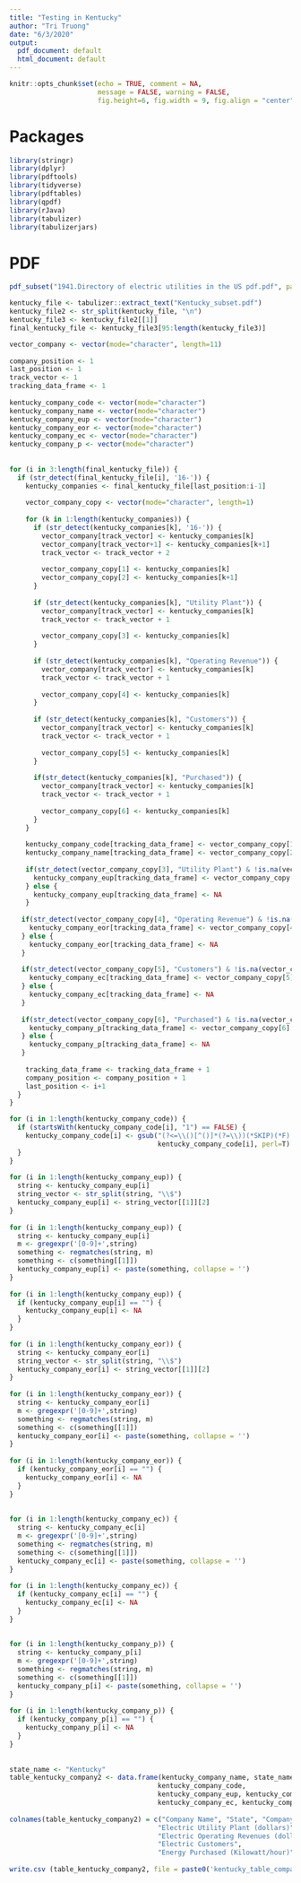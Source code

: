 ```yaml
---   
title: "Testing in Kentucky"   
author: "Tri Truong"   
date: "6/3/2020"   
output:    
  pdf_document: default   
  html_document: default   
---   
```

    
```r
knitr::opts_chunk$set(echo = TRUE, comment = NA,    
                      message = FALSE, warning = FALSE,   
                      fig.height=6, fig.width = 9, fig.align = "center")   
```   
    
# Packages   
    
```r
library(stringr)   
library(dplyr)   
library(pdftools)   
library(tidyverse)   
library(pdftables)   
library(qpdf)   
library(rJava)   
library(tabulizer)   
library(tabulizerjars)   
```   
    
# PDF   
    
```r
pdf_subset("1941.Directory of electric utilities in the US pdf.pdf", page= 356:369, output= "Kentucky_subset.pdf")   
```   
    
    
```r
kentucky_file <- tabulizer::extract_text("Kentucky_subset.pdf")   
kentucky_file2 <- str_split(kentucky_file, "\n")   
kentucky_file3 <- kentucky_file2[[1]]   
final_kentucky_file <- kentucky_file3[95:length(kentucky_file3)]   
```   
   
    
```r
vector_company <- vector(mode="character", length=11)   
    
company_position <- 1   
last_position <- 1   
track_vector <- 1   
tracking_data_frame <- 1   
    
kentucky_company_code <- vector(mode="character")   
kentucky_company_name <- vector(mode="character")   
kentucky_company_eup <- vector(mode="character")   
kentucky_company_eor <- vector(mode="character")   
kentucky_company_ec <- vector(mode="character")   
kentucky_company_p <- vector(mode="character")   
    
    
for (i in 3:length(final_kentucky_file)) {   
  if (str_detect(final_kentucky_file[i], '16-')) {   
    kentucky_companies <- final_kentucky_file[last_position:i-1]   
       
    vector_company_copy <- vector(mode="character", length=1)   
       
    for (k in 1:length(kentucky_companies)) {   
      if (str_detect(kentucky_companies[k], '16-')) {   
        vector_company[track_vector] <- kentucky_companies[k]   
        vector_company[track_vector+1] <- kentucky_companies[k+1]   
        track_vector <- track_vector + 2   
           
        vector_company_copy[1] <- kentucky_companies[k]   
        vector_company_copy[2] <- kentucky_companies[k+1]   
      }   
         
      if (str_detect(kentucky_companies[k], "Utility Plant")) {   
        vector_company[track_vector] <- kentucky_companies[k]   
        track_vector <- track_vector + 1   
           
        vector_company_copy[3] <- kentucky_companies[k]   
      }   
         
      if (str_detect(kentucky_companies[k], "Operating Revenue")) {   
        vector_company[track_vector] <- kentucky_companies[k]   
        track_vector <- track_vector + 1   
           
        vector_company_copy[4] <- kentucky_companies[k]   
      }   
         
      if (str_detect(kentucky_companies[k], "Customers")) {   
        vector_company[track_vector] <- kentucky_companies[k]   
        track_vector <- track_vector + 1   
           
        vector_company_copy[5] <- kentucky_companies[k]   
      }   
         
      if(str_detect(kentucky_companies[k], "Purchased")) {   
        vector_company[track_vector] <- kentucky_companies[k]   
        track_vector <- track_vector + 1   
           
        vector_company_copy[6] <- kentucky_companies[k]   
      }   
    }   
      
    kentucky_company_code[tracking_data_frame] <- vector_company_copy[1]   
    kentucky_company_name[tracking_data_frame] <- vector_company_copy[2]   
       
    if(str_detect(vector_company_copy[3], "Utility Plant") & !is.na(vector_company_copy[3])) {   
      kentucky_company_eup[tracking_data_frame] <- vector_company_copy[3]   
    } else {   
      kentucky_company_eup[tracking_data_frame] <- NA   
    }   
       
   if(str_detect(vector_company_copy[4], "Operating Revenue") & !is.na(vector_company_copy[4])) {   
     kentucky_company_eor[tracking_data_frame] <- vector_company_copy[4]   
   } else {   
     kentucky_company_eor[tracking_data_frame] <- NA   
   }   
    
   if(str_detect(vector_company_copy[5], "Customers") & !is.na(vector_company_copy[5])) {   
     kentucky_company_ec[tracking_data_frame] <- vector_company_copy[5]   
   } else {   
     kentucky_company_ec[tracking_data_frame] <- NA   
   }   
    
   if(str_detect(vector_company_copy[6], "Purchased") & !is.na(vector_company_copy[6])) {   
     kentucky_company_p[tracking_data_frame] <- vector_company_copy[6]   
   } else {   
     kentucky_company_p[tracking_data_frame] <- NA   
   }   
    
    tracking_data_frame <- tracking_data_frame + 1   
    company_position <- company_position + 1   
    last_position <- i+1   
  }   
}   
```   
    
    
```r
for (i in 1:length(kentucky_company_code)) {   
  if (startsWith(kentucky_company_code[i], "1") == FALSE) {   
    kentucky_company_code[i] <- gsub("(?<=\\()[^()]*(?=\\))(*SKIP)(*F)|.", "",    
                                     kentucky_company_code[i], perl=T)   
  }   
}   
    
for (i in 1:length(kentucky_company_eup)) {   
  string <- kentucky_company_eup[i]   
  string_vector <- str_split(string, "\\$")   
  kentucky_company_eup[i] <- string_vector[[1]][2]   
}   
    
for (i in 1:length(kentucky_company_eup)) {   
  string <- kentucky_company_eup[i]   
  m <- gregexpr('[0-9]+',string)   
  something <- regmatches(string, m)   
  something <- c(something[[1]])   
  kentucky_company_eup[i] <- paste(something, collapse = '')   
}   
    
for (i in 1:length(kentucky_company_eup)) {   
  if (kentucky_company_eup[i] == "") {   
    kentucky_company_eup[i] <- NA   
  }   
}   
    
for (i in 1:length(kentucky_company_eor)) {   
  string <- kentucky_company_eor[i]   
  string_vector <- str_split(string, "\\$")   
  kentucky_company_eor[i] <- string_vector[[1]][2]   
}   
    
for (i in 1:length(kentucky_company_eor)) {   
  string <- kentucky_company_eor[i]   
  m <- gregexpr('[0-9]+',string)   
  something <- regmatches(string, m)   
  something <- c(something[[1]])   
  kentucky_company_eor[i] <- paste(something, collapse = '')   
}   
    
for (i in 1:length(kentucky_company_eor)) {   
  if (kentucky_company_eor[i] == "") {   
    kentucky_company_eor[i] <- NA   
  }   
}   
    
    
for (i in 1:length(kentucky_company_ec)) {   
  string <- kentucky_company_ec[i]   
  m <- gregexpr('[0-9]+',string)   
  something <- regmatches(string, m)   
  something <- c(something[[1]])   
  kentucky_company_ec[i] <- paste(something, collapse = '')   
}   
    
for (i in 1:length(kentucky_company_ec)) {   
  if (kentucky_company_ec[i] == "") {   
    kentucky_company_ec[i] <- NA   
  }   
}   
    
    
for (i in 1:length(kentucky_company_p)) {   
  string <- kentucky_company_p[i]   
  m <- gregexpr('[0-9]+',string)   
  something <- regmatches(string, m)   
  something <- c(something[[1]])   
  kentucky_company_p[i] <- paste(something, collapse = '')   
}   
    
for (i in 1:length(kentucky_company_p)) {   
  if (kentucky_company_p[i] == "") {   
    kentucky_company_p[i] <- NA   
  }   
}   
    
    
state_name <- "Kentucky"   
table_kentucky_company2 <- data.frame(kentucky_company_name, state_name,    
                                     kentucky_company_code,    
                                     kentucky_company_eup, kentucky_company_eor,   
                                     kentucky_company_ec, kentucky_company_p)   
    
colnames(table_kentucky_company2) = c("Company Name", "State", "Company Code",    
                                     "Electric Utility Plant (dollars)",    
                                     "Electric Operating Revenues (dollars)",   
                                     "Electric Customers",    
                                     "Energy Purchased (Kilowatt/hour)")   
    
write.csv (table_kentucky_company2, file = paste0('kentucky_table_company_1941', '.csv'))   
```   
 
 